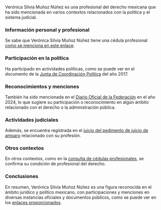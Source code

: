 Verónica Silvia Muñoz Núñez es una profesional del derecho mexicana que ha sido mencionada en varios contextos relacionados con la política y el sistema judicial. 

### Información personal y profesional
Se sabe que Verónica Silvia Muñoz Núñez tiene una cédula profesional [como se menciona en este enlace](https://www.buholegal.com/cedula/df/2020/UNIVERSIDAD%20DEL%20PEDREGAL/). 

### Participación en la política
Ha participado en actividades políticas, como se puede ver en el documento de la [Junta de Coordinación Política](http://sil.gobernacion.gob.mx/Archivos/Documentos/2017/12/asun_3642875_20171207_1512762491.pdf) del año 2017. 

### Reconocimientos y menciones
También ha sido mencionada en el [Diario Oficial de la Federación](https://www.dof.gob.mx/nota_to_pdf.php?fecha=15/12/2024&edicion=MAT) en el año 2024, lo que sugiere su participación o reconocimiento en algún ámbito relacionado con el derecho o la administración pública. 

### Actividades judiciales
Además, se encuentra registrada en el [juicio del pedimento de juicio de amparo](https://www.dof.gob.mx/nota_to_pdf.php?fecha=15/12/2024&edicion=MAT) relacionado con su profesión. 

### Otros contextos
En otros contextos, como en la [consulta de cédulas profesionales](https://www.buholegal.com/cedula/df/2020/UNIVERSIDAD%20DEL%20PEDREGAL/), se confirma su condición de profesional del derecho. 

### Conclusiones
En resumen, Verónica Silvia Muñoz Núñez es una figura reconocida en el ámbito jurídico y político mexicano, con participaciones y menciones en diversas instancias oficiales y documentos públicos, como se puede ver en los [enlaces proporcionados](https://www.dof.gob.mx/nota_to_pdf.php?fecha=15/12/2024&edicion=MAT).
